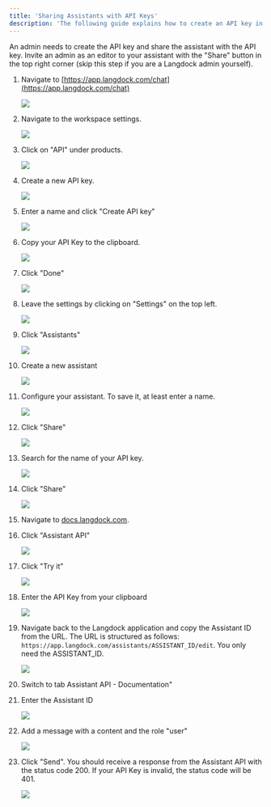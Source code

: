 ```yaml
---
title: 'Sharing Assistants with API Keys'
description: 'The following guide explains how to create an API key in Langdock and share an assistant with the API key.'
---
```


<Info>An admin needs to create the API key and share the assistant with the API key. Invite an admin as an editor to your assistant with the "Share" button in the top right corner (skip this step if you are a Langdock admin yourself).</Info>

1. Navigate to [https://app.langdock.com/chat](https://app.langdock.com/chat)

   ![](https://ajeuwbhvhr.cloudimg.io/colony-recorder.s3.amazonaws.com/files/2025-01-15/348df815-6028-4264-9edf-c3776b7015c8/ascreenshot.jpeg?tl_px=0,0\&br_px=3840,2160\&force_format=jpeg\&q=100\&width=1120.0)

2. Navigate to the workspace settings.

   ![](https://ajeuwbhvhr.cloudimg.io/colony-recorder.s3.amazonaws.com/files/2025-01-15/9a4155f7-9ac5-470d-9a03-ed63e61116bd/ascreenshot.jpeg?tl_px=0,0\&br_px=2102,1174\&force_format=jpeg\&q=100\&width=1120.0\&wat=1\&wat_opacity=0.7\&wat_gravity=northwest\&wat_url=https://colony-recorder.s3.us-west-1.amazonaws.com/images/watermarks/FB923C_standard.png\&wat_pad=90,81)

3. Click on "API" under products.

   ![](https://ajeuwbhvhr.cloudimg.io/colony-recorder.s3.amazonaws.com/files/2025-01-15/879bb10a-4ae9-41d6-a586-6a6eae244d37/ascreenshot.jpeg?tl_px=0,0\&br_px=3840,2160\&force_format=jpeg\&q=100\&width=1120.0\&wat=1\&wat_opacity=0.7\&wat_gravity=northwest\&wat_url=https://colony-recorder.s3.us-west-1.amazonaws.com/images/watermarks/FB923C_standard.png\&wat_pad=33,393)

4. Create a new API key.

   ![](https://ajeuwbhvhr.cloudimg.io/colony-recorder.s3.amazonaws.com/files/2025-01-15/c88f02bb-fb8a-4491-a3fe-fe80a8323fcc/ascreenshot.jpeg?tl_px=812,423\&br_px=3840,2114\&force_format=jpeg\&q=100\&width=1120.0\&wat=1\&wat_opacity=0.7\&wat_gravity=northwest\&wat_url=https://colony-recorder.s3.us-west-1.amazonaws.com/images/watermarks/FB923C_standard.png\&wat_pad=725,277)

5. Enter a name and click "Create API key"

   ![](https://ajeuwbhvhr.cloudimg.io/colony-recorder.s3.amazonaws.com/files/2025-01-15/b7b15e51-326a-4738-a550-8d05a558a61e/ascreenshot.jpeg?tl_px=941,544\&br_px=3043,1719\&force_format=jpeg\&q=100\&width=1120.0\&wat=1\&wat_opacity=0.7\&wat_gravity=northwest\&wat_url=https://colony-recorder.s3.us-west-1.amazonaws.com/images/watermarks/FB923C_standard.png\&wat_pad=693,337)

6. Copy your API Key to the clipboard.

   ![](https://ajeuwbhvhr.cloudimg.io/colony-recorder.s3.amazonaws.com/files/2025-01-15/934e809c-aba3-444e-aa99-b1b5b630dcc6/user_cropped_screenshot.jpeg?tl_px=934,549\&br_px=3036,1724\&force_format=jpeg\&q=100\&width=1120.0\&wat=1\&wat_opacity=0.7\&wat_gravity=northwest\&wat_url=https://colony-recorder.s3.us-west-1.amazonaws.com/images/watermarks/FB923C_standard.png\&wat_pad=688,290)

7. Click "Done"

   ![](https://ajeuwbhvhr.cloudimg.io/colony-recorder.s3.amazonaws.com/files/2025-01-15/ebc6997b-cc71-4fbe-b12b-241a3d837b2a/user_cropped_screenshot.jpeg?tl_px=929,502\&br_px=3031,1677\&force_format=jpeg\&q=100\&width=1120.0\&wat=1\&wat_opacity=0.7\&wat_gravity=northwest\&wat_url=https://colony-recorder.s3.us-west-1.amazonaws.com/images/watermarks/FB923C_standard.png\&wat_pad=709,374)

8. Leave the settings by clicking on "Settings" on the top left.

   ![](https://ajeuwbhvhr.cloudimg.io/colony-recorder.s3.amazonaws.com/files/2025-01-15/6b41e72c-0574-4c65-996b-5867ee378f78/ascreenshot.jpeg?tl_px=0,0\&br_px=1610,899\&force_format=jpeg\&q=100\&width=1120.0\&wat=1\&wat_opacity=0.7\&wat_gravity=northwest\&wat_url=https://colony-recorder.s3.us-west-1.amazonaws.com/images/watermarks/FB923C_standard.png\&wat_pad=58,21)

9. Click "Assistants"

   ![](https://ajeuwbhvhr.cloudimg.io/colony-recorder.s3.amazonaws.com/files/2025-01-15/63c2585d-70d5-4f16-bc53-2a16ac0058c3/ascreenshot.jpeg?tl_px=0,0\&br_px=1610,899\&force_format=jpeg\&q=100\&width=1120.0\&wat=1\&wat_opacity=0.7\&wat_gravity=northwest\&wat_url=https://colony-recorder.s3.us-west-1.amazonaws.com/images/watermarks/FB923C_standard.png\&wat_pad=124,171)

10. Create a new assistant

    ![](https://ajeuwbhvhr.cloudimg.io/colony-recorder.s3.amazonaws.com/files/2025-01-15/d2d44547-9b23-4864-8053-77aecfb6fcba/ascreenshot.jpeg?tl_px=1737,0\&br_px=3840,1174\&force_format=jpeg\&q=100\&width=1120.0\&wat=1\&wat_opacity=0.7\&wat_gravity=northwest\&wat_url=https://colony-recorder.s3.us-west-1.amazonaws.com/images/watermarks/FB923C_standard.png\&wat_pad=530,87)

11. Configure your assistant. To save it, at least enter a name.

    ![](https://ajeuwbhvhr.cloudimg.io/colony-recorder.s3.amazonaws.com/files/2025-01-15/7a3d2352-6016-4911-a072-3bcedd38293e/ascreenshot.jpeg?tl_px=0,0\&br_px=3027,1691\&force_format=jpeg\&q=100\&width=1120.0\&wat=1\&wat_opacity=0.7\&wat_gravity=northwest\&wat_url=https://colony-recorder.s3.us-west-1.amazonaws.com/images/watermarks/FB923C_standard.png\&wat_pad=406,117)

12. Click "Share"

    ![](https://ajeuwbhvhr.cloudimg.io/colony-recorder.s3.amazonaws.com/files/2025-01-15/eca0a6fb-66e7-48f2-a731-42d8af675adb/ascreenshot.jpeg?tl_px=1737,0\&br_px=3840,1174\&force_format=jpeg\&q=100\&width=1120.0\&wat=1\&wat_opacity=0.7\&wat_gravity=northwest\&wat_url=https://colony-recorder.s3.us-west-1.amazonaws.com/images/watermarks/FB923C_standard.png\&wat_pad=891,-8)

13. Search for the name of your API key.

    ![](https://ajeuwbhvhr.cloudimg.io/colony-recorder.s3.amazonaws.com/files/2025-01-15/6b18d43c-71e0-43f1-8c05-2e4ba609eb8f/ascreenshot.jpeg?tl_px=900,467\&br_px=3002,1642\&force_format=jpeg\&q=100\&width=1120.0\&wat=1\&wat_opacity=0.7\&wat_gravity=northwest\&wat_url=https://colony-recorder.s3.us-west-1.amazonaws.com/images/watermarks/FB923C_standard.png\&wat_pad=426,249)

14. Click "Share"

    ![](https://ajeuwbhvhr.cloudimg.io/colony-recorder.s3.amazonaws.com/files/2025-01-15/dd0f0f0a-8e2c-458f-8a93-27b8d80ef22e/ascreenshot.jpeg?tl_px=928,518\&br_px=3030,1693\&force_format=jpeg\&q=100\&width=1120.0\&wat=1\&wat_opacity=0.7\&wat_gravity=northwest\&wat_url=https://colony-recorder.s3.us-west-1.amazonaws.com/images/watermarks/FB923C_standard.png\&wat_pad=771,327)

15. Navigate to [docs.langdock.com](https://docs.langdock.com).

16. Click "Assistant API"

    ![](https://ajeuwbhvhr.cloudimg.io/colony-recorder.s3.amazonaws.com/files/2025-01-15/555826fa-e3fa-41b6-84dd-0372271774e6/ascreenshot.jpeg?tl_px=0,0\&br_px=3027,1691\&force_format=jpeg\&q=100\&width=1120.0\&wat=1\&wat_opacity=0.7\&wat_gravity=northwest\&wat_url=https://colony-recorder.s3.us-west-1.amazonaws.com/images/watermarks/FB923C_standard.png\&wat_pad=197,487)

17. Click "Try it"

    ![](https://ajeuwbhvhr.cloudimg.io/colony-recorder.s3.amazonaws.com/files/2025-01-15/84330482-995a-4959-93f9-daaa5effea22/ascreenshot.jpeg?tl_px=560,0\&br_px=3587,1691\&force_format=jpeg\&q=100\&width=1120.0\&wat=1\&wat_opacity=0.7\&wat_gravity=northwest\&wat_url=https://colony-recorder.s3.us-west-1.amazonaws.com/images/watermarks/FB923C_standard.png\&wat_pad=584,212)

18. Enter the API Key from your clipboard

    ![](https://ajeuwbhvhr.cloudimg.io/colony-recorder.s3.amazonaws.com/files/2025-01-15/0d92ea18-e220-4986-b00e-e92f230eb4f4/user_cropped_screenshot.jpeg?tl_px=241,0\&br_px=3268,1691\&force_format=jpeg\&q=100\&width=1120.0\&wat=1\&wat_opacity=0.7\&wat_gravity=northwest\&wat_url=https://colony-recorder.s3.us-west-1.amazonaws.com/images/watermarks/FB923C_standard.png\&wat_pad=524,198)

19. Navigate back to the Langdock application and copy the Assistant ID from the URL. The URL is structured as follows: `https://app.langdock.com/assistants/ASSISTANT_ID/edit`. You only need the ASSISTANT\_ID.

    ![](https://ajeuwbhvhr.cloudimg.io/colony-recorder.s3.amazonaws.com/files/2025-01-15/ca5b33ab-e65c-494c-8688-f69357b65db9/ascreenshot.jpeg?tl_px=0,0\&br_px=3027,1691\&force_format=jpeg\&q=100\&width=1120.0\&wat=1\&wat_opacity=0.7\&wat_gravity=northwest\&wat_url=https://colony-recorder.s3.us-west-1.amazonaws.com/images/watermarks/FB923C_standard.png\&wat_pad=365,125)

20. Switch to tab Assistant API - Documentation"

21. Enter the Assistant ID

    ![](https://ajeuwbhvhr.cloudimg.io/colony-recorder.s3.amazonaws.com/files/2025-01-15/e5a0fda7-5c91-4458-a3a2-b41a6a45e1e9/user_cropped_screenshot.jpeg?tl_px=19,135\&br_px=3046,1826\&force_format=jpeg\&q=100\&width=1120.0\&wat=1\&wat_opacity=0.7\&wat_gravity=northwest\&wat_url=https://colony-recorder.s3.us-west-1.amazonaws.com/images/watermarks/FB923C_standard.png\&wat_pad=524,277)

22. Add a message with a content and the role "user"

    ![](https://ajeuwbhvhr.cloudimg.io/colony-recorder.s3.amazonaws.com/files/2025-01-15/34f4e418-98cb-4721-a464-18bc1b7ac57a/user_cropped_screenshot.jpeg?tl_px=50,468\&br_px=3077,2160\&force_format=jpeg\&q=100\&width=1120.0\&wat=1\&wat_opacity=0.7\&wat_gravity=northwest\&wat_url=https://colony-recorder.s3.us-west-1.amazonaws.com/images/watermarks/FB923C_standard.png\&wat_pad=524,403)

23. Click "Send". You should receive a response from the Assistant API with the status code 200. If your API Key is invalid, the status code will be 401.

    ![](https://ajeuwbhvhr.cloudimg.io/colony-recorder.s3.amazonaws.com/files/2025-01-15/f6694945-9fae-422f-ab75-93aaaf7e3d91/user_cropped_screenshot.jpeg?tl_px=812,0\&br_px=3840,1691\&force_format=jpeg\&q=100\&width=1120.0\&wat=1\&wat_opacity=0.7\&wat_gravity=northwest\&wat_url=https://colony-recorder.s3.us-west-1.amazonaws.com/images/watermarks/FB923C_standard.png\&wat_pad=841,32)
